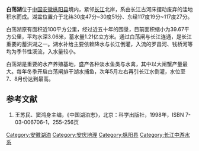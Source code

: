 {{Infobox_lake
 |湖泊名稱 = 白荡湖
 |湖泊照片 = Satellite Image of Lake Baidang.png
 |湖泊照片標題 = 白荡湖卫星影像
 |測深圖 =
 |測深圖標題 =
 |湖泊所在地 = [[中国|中国]][[安徽|安徽]]
 |座標 = {{coord |30|48.5|N|117|23|E|display=inline,title|scale:200000_type:waterbody_region:CN}}
 |湖泊類別 = [[淡水湖|淡水湖]]
 |流入 = 罗昌河、钱桥河等
 |流出 = [[长江|长江]]
 |集水區面積 = 775平方公里
 |集水區國家 =
 |湖泊長度 = 11.5公里
 |湖泊闊度 = 最大5公里<br />平均3.45公里
 |湖泊面積 = 39.67平方公里
 |平均深度 = 3.06米
 |最深深度 = 4.5米
 |水體體積 = 1.21亿立方米
 |湖水停留時間 =
 |湖岸線長度 =
 |海拔高度 = 12米
 |湖中島嶼 =
 |湖邊城鎮 =
}}

'''白荡湖'''位于[[中国|中国]][[安徽|安徽]][[枞阳县|枞阳县]]境内，紧邻[[长江|长江]]北岸，系由长江古河床摆动废弃的洼地积水而成。湖盆位置介于北纬30度47分~30度51分、东经117度19分~117度27分。

白荡湖原有面积近100平方公里，经过近五十年的围垦，目前面积缩小为39.67平方公里，平均水深3.06米，蓄水量1.21亿立方米。通过白荡闸与长江连通，是长江重要的蓄洪湖之一。湖水补给主要依赖降水与长江倒灌，入流的罗昌河、钱桥河等均为季节性溪流，入水量较小。

白荡湖是重要的水产养殖基地，盛产各种淡水鱼类与水禽，其中以大闸蟹产量最大。每年冬季开启白荡闸排干湖水捕鱼，次年5月左右再引长江水倒灌，水位至7、8月份达到最高。

==参考文献==
# 王苏民、窦鸿身主编，《中国湖泊志》，北京：科学出版社，1998年，ISBN 7-03-006706-1，255-256页

{{安徽小作品}}

[[Category:安徽湖泊|Category:安徽湖泊]]
[[Category:安庆地理|Category:安庆地理]]
[[Category:枞阳县|Category:枞阳县]]
[[Category:长江中游水系|Category:长江中游水系]]
